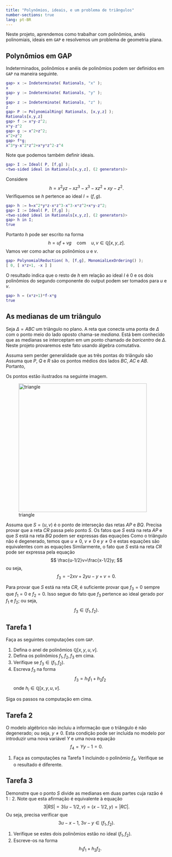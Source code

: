 ```yaml
---
title: "Polynômios, ideais, e um problema de triângulos"
number-sections: true
lang: pt-BR
---
```



Neste projeto, aprendemos como trabalhar com polinômios, anéis polinomiais, ideais em `GAP` e resolvemos um problema de geometria plana.

## Polynômios em GAP

:::{.subexample}
Indeterminados, polinômios e anéis de polinômios podem ser definidos em `GAP` na maneira seguinte.

```matlab
gap> x := Indeterminate( Rationals, "x" );
x
gap> y := Indeterminate( Rationals, "y" );
y
gap> z := Indeterminate( Rationals, "z" );
z
gap> P := PolynomialRing( Rationals, [x,y,z] );
Rationals[x,y,z]
gap> f := x*y-z^2;
x*y-z^2
gap> g := x^2+z^2;
x^2+z^2
gap> f*g;
x^3*y-x^2*z^2+x*y*z^2-z^4
```


Note que podemos também definir ideais.

```matlab 
gap> I := Ideal( P, [f,g] );
<two-sided ideal in Rationals[x,y,z], (2 generators)>
```

Considere 
$$
h=x^2yz-xz^3-x^3-xz^2+xy-z^2.
$$
Verifiquemos se $h$ pertence ao ideal $I=(f,g)$.

```matlab
gap> h := h=x^2*y*z-x*z^3-x^3-x*z^2+x*y-z^2;
gap> I := Ideal( P, [f,g] );
<two-sided ideal in Rationals[x,y,z], (2 generators)>
gap> h in I;
true
```

Portanto $h$ pode ser escrito na forma 
$$
h=uf+vg\quad\mbox{com}\quad u,v\in\mathbb Q[x,y,z].
$$
Vamos ver como achar os polinômios $u$ e $v$. 
```matlab
gap> PolynomialReduction( h, [f,g], MonomialLexOrdering() );
[ 0, [ x*z+1, -x ] ]
```

O resultado indica que o resto de $h$ em relação ao ideal $I$ é $0$ e os dois polinômios do segundo componente do output podem ser tomados para $u$ e $v$. 

```matlab
gap> h = (x*z+1)*f-x*g
true
```
:::

## As medianas de um triângulo


:::{.problem}
Seja $\Delta=ABC$ um triângulo no plano. A reta que conecta uma ponta de $\Delta$ com o ponto meio do lado oposto chama-se *mediana*. Está bem conhecido que as medianas se interceptam em um ponto chamado de *baricentro* de $\Delta$. Neste projeto provaremos este fato usando álgebra comutativa.


Assuma sem perder generalidade que as três pontas do triângulo são 
\begin{align*}
A & = (0,0);\\
B & = (1,0);\\
C & = (x,y).
\end{align*}
Assuma que $P$, $Q$ e $R$ são os pontos médios dos lados $BC$, $AC$ e $AB$. Portanto, 
\begin{align*}
P & = ((x+1)/2,y/2);\\
Q & = (x/2,y/2);\\
R & = (1/2,0).
\end{align*}

Os pontos estão ilustrados na seguinte imagem.

![triangle](pics/triang.png){width=400}

Assuma que $S=(u,v)$ é o ponto de interseção das retas $AP$ e $BQ$.  Precisa provar que a reta $CR$ passa pelo ponto $S$. 
Os fatos que $S$ está na reta $AP$ e que $S$ está na reta $BQ$ podem ser expressas das equações
\begin{align*}
\frac uv=\frac{x+1}y;\\
\frac{x-2}y=\frac{u-1}v.
\end{align*}
Como o triângulo não é degenerado, temos que $u\neq 0$, $v\neq 0$ e $y\neq 0$ e estas equações são equivalentes com as equações 
\begin{align*}
f_1&=uy-v(x+1)=0;\\
f_2&=(x-2)u-(u-1)y=0.
\end{align*}
Similarmente, o fato que $S$ está na reta $CR$ pode ser expressa pela equação 
$$
\frac{u-1/2}v=\frac{x-1/2}y;
$$
ou seja, 
$$
f_3=-2xv+2yu-y+v=0.
$$

Para provar que $S$ está na reta $CR$, é suficiente provar que $f_3=0$ sempre que $f_1=0$ e $f_2=0$. Isso segue do fato que $f_3$ pertence ao ideal gerado por $f_1$ e $f_2$; ou seja, 
$$
f_3\in(f_1,f_2).
$$
:::

## Tarefa 1

:::{.subproblem}
Faça as seguintes computações com `GAP`.

1. Defina o anel de polinômios $\mathbb Q[x,y,u,v]$. 
2. Defina os polinômios  $f_1,f_2,f_3$ em cima. 
3. Verifique se $f_3\in(f_1,f_2)$. 
2. Escreva $f_3$ na forma 
$$
f_3=h_1f_1+h_2f_2
$$ 
onde $h_i\in\mathbb Q[x,y,u,v]$. 
:::

:::{.hint}
Siga os passos na computação em cima.
:::

## Tarefa 2

:::{.subproblem}
O modelo algébrico não incluiu a informação que o triângulo é não degenerado; ou seja, $y\neq 0$. Esta condição pode ser incluída no modelo por introduzir uma nova variável $Y$ e uma nova equação 
$$
f_4=Yy-1=0.
$$

1. Faça as computações na Tarefa 1 incluindo o polinômio $f_4$. Verifique se o resultado é diferente.
:::

## Tarefa 3

:::{.subproblem}
Demonstre que o ponto $S$ divide as medianas em duas partes cuja razão é $1:2$. Note que esta afirmação é equivalente à equação 
$$
3|RS|=3(u-1/2,v)=(x-1/2,y)=|RC|.
$$
Ou seja, precisa verificar que 
$$
3u-x-1,\ 3v-y\in (f_1,f_2). 
$$

1. Verifique se  estes dois polinômios estão no ideal $(f_1,f_2)$. 
2. Escreve-os na forma 
$$
h_1f_1+h_2f_2.
$$
:::